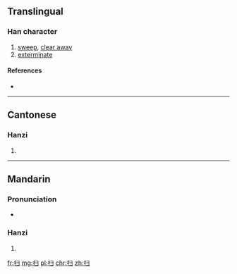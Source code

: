 {{also|掃}}
==Translingual==

===Han character===
{{Han char|rn=64|rad=手|as=03|sn=6|four=|canj=手尸一 (QSM)|ids=⿰[[扌]][[彐]]}}

# [[sweep]], [[clear away]]
# [[exterminate]]

====References====
* {{Han ref|kx=0418.141|hdz=31831.110|uh=626B|ud=25195}}

----

==Cantonese==

===Hanzi===
{{yue-hanzi|jyut=[[sou2]], [[sou3]]|y=sou2, sou3|tra=掃}}

# {{defn|lang=yue|sort=手03}}

----

==Mandarin==

===Pronunciation===
* {{audio|Zh-sao.ogg|Audio|lang=cmn}}

===Hanzi===
{{cmn-hanzi|tra=掃|pin=[[sǎo]] ([[sao3]])|wg=sao<sup>3</sup>}}

# {{defn|lang=cmn|sort=手03}}

[[fr:扫]]
[[mg:扫]]
[[pl:扫]]
[[chr:扫]]
[[zh:扫]]